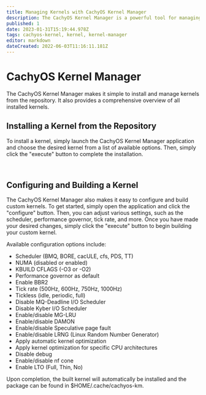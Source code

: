 ```yaml
---
title: Managing Kernels with CachyOS Kernel Manager
description: The CachyOS Kernel Manager is a powerful tool for managing kernels, allowing users to easily install or build custom kernels with ease.
published: 1
date: 2023-01-31T15:19:44.978Z
tags: cachyos-kernel, kernel, kernel-manager
editor: markdown
dateCreated: 2022-06-03T11:16:11.181Z
---
```



CachyOS Kernel Manager
======================

The CachyOS Kernel Manager makes it simple to install and manage kernels from the repository. It also provides a comprehensive overview of all installed kernels.

Installing a Kernel from the Repository
---------------------------------------

To install a kernel, simply launch the CachyOS Kernel Manager application and choose the desired kernel from a list of available options.
Then, simply click the "execute" button to complete the installation.

<br />
<ImageComponent imgsrc={import('~/assets/images/cachyos-km1.png')} />

Configuring and Building a Kernel
---------------------------------

The CachyOS Kernel Manager also makes it easy to configure and build custom kernels. To get started, simply open the application and click the "configure" button. Then, you can adjust various settings, such as the scheduler, performance governor, tick rate, and more. Once you have made your desired changes, simply click the "execute" button to begin building your custom kernel.

Available configuration options include:

*   Scheduler (BMQ, BORE, cacULE, cfs, PDS, TT)
*   NUMA (disabled or enabled)
*   KBUILD CFLAGS (-O3 or -O2)
*   Performance governor as default
*   Enable BBR2
*   Tick rate (500Hz, 600Hz, 750Hz, 1000Hz)
*   Tickless (idle, periodic, full)
*   Disable MQ-Deadline I/O Scheduler
*   Disable Kyber I/O Scheduler
*   Enable/disable MG-LRU
*   Enable/disable DAMON
*   Enable/disable Speculative page fault
*   Enable/disable LRNG (Linux Random Number Generator)
*   Apply automatic kernel optimization
*   Apply kernel optimization for specific CPU architectures
*   Disable debug
*   Enable/disable nf cone
*   Enable LTO (Full, Thin, No)

Upon completion, the built kernel will automatically be installed and the package can be found in $HOME/.cache/cachyos-km.

<br />
<ImageComponent imgsrc={import('~/assets/images/cachyos-km2.png')} />
